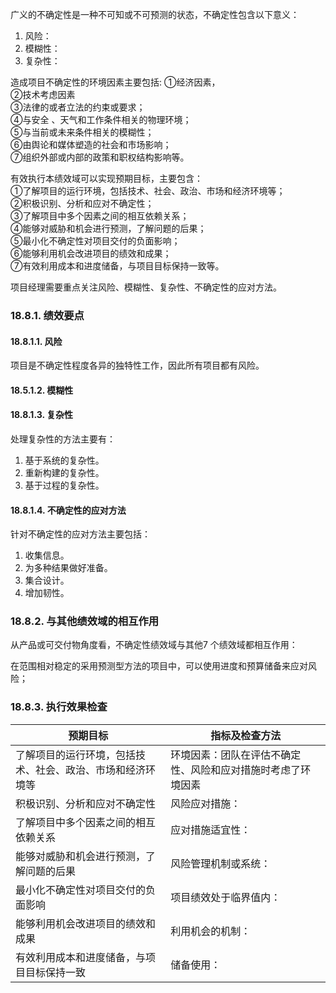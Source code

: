 广义的不确定性是一种不可知或不可预测的状态，不确定性包含以下意义：
1. 风险：
2. 模糊性：
3. 复杂性：

造成项目不确定性的环境因素主要包括:
①经济因素，  
②技术考虑因素  
③法律的或者立法的约束或要求；  
④与安全 、天气和工作条件相关的物理环境；  
⑤与当前或未来条件相关的模糊性；  
⑥由舆论和媒体塑造的社会和市场影响；  
⑦组织外部或内部的政策和职权结构影响等。  

有效执行本绩效域可以实现预期目标，主要包含：  
①了解项目的运行环境，包括技术、社会、政治、市场和经济环境等；  
②积极识别、分析和应对不确定性；  
③了解项目中多个因素之间的相互依赖关系；  
④能够对威胁和机会进行预测，了解问题的后果；  
⑤最小化不确定性对项目交付的负面影响；  
⑥能够利用机会改进项目的绩效和成果；  
⑦有效利用成本和进度储备，与项目目标保持一致等。


项目经理需要重点关注风险、模糊性、复杂性、不确定性的应对方法。


### 18.8.1. 绩效要点

#### 18.8.1.1. 风险
项目是不确定性程度各异的独特性工作，因此所有项目都有风险。

#### 18.5.1.2. 模糊性

#### 18.8.1.3. 复杂性
处理复杂性的方法主要有：
1. 基于系统的复杂性。
2. 重新构建的复杂性。
3. 基于过程的复杂性。

#### 18.8.1.4. 不确定性的应对方法
针对不确定性的应对方法主要包括：
1. 收集信息。
2. 为多种结果做好准备。
3. 集合设计。
4. 增加韧性。

### 18.8.2. 与其他绩效域的相互作用
从产品或可交付物角度看，不确定性绩效域与其他7 个绩效域都相互作用：

在范围相对稳定的采用预测型方法的项目中，可以使用进度和预算储备来应对风险；

### 18.8.3. 执行效果检查

<div class="tableTwo"></div>

| 预期目标                                                   | 指标及检查方法                                               |
| ---------------------------------------------------------- | ------------------------------------------------------------ |
| 了解项目的运行环境，包括技术、社会、政治、市场和经济环境等 | 环境因素：团队在评估不确定性、风险和应对措施时考虑了环境因素 |
| 积极识别、分析和应对不确定性                               | 风险应对措施：                                               |
| 了解项目中多个因素之间的相互依赖关系                       | 应对措施适宜性：                                             |
| 能够对威胁和机会进行预测，了解问题的后果                   | 风险管理机制或系统：                                         |
| 最小化不确定性对项目交付的负面影响                         | 项目绩效处于临界值内：                                       |
| 能够利用机会改进项目的绩效和成果                           | 利用机会的机制：                                             |
| 有效利用成本和进度储备，与项目目标保持一致                 | 储备使用：                                                   |

